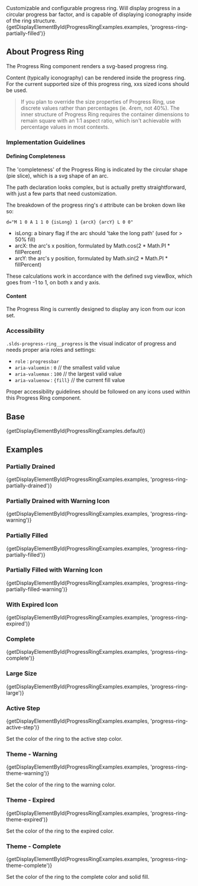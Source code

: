 
<div className="lead doc">
  Customizable and configurable progress ring. Will display progress in a circular progress bar factor, and is capable of displaying iconography inside of the ring structure.
</div>

<CodeView exampleOnly>
  {getDisplayElementById(ProgressRingExamples.examples, 'progress-ring-partially-filled')}
</CodeView>

## About Progress Ring

The Progress Ring component renders a svg-based progress ring.

Content (typically iconography) can be rendered inside the progress ring. For the current supported size of this progress ring, xxs sized icons should be used.

<Blockquote type="note" header="Styling Note">
  <p>
    If you plan to override the size properties of Progress Ring, use discrete values rather than percentages (ie. 4rem, not 40%). The inner structure of Progress Ring requires the container dimensions to remain square with an 1:1 aspect ratio, which isn't achievable with percentage values in most contexts.
  </p>
</Blockquote>

### Implementation Guidelines

#### Defining Completeness

The 'completeness' of the Progress Ring is indicated by the circular shape (pie slice), which is a svg shape of an arc.

The path declaration looks complex, but is actually pretty straightforward, with just a few parts that need customization.

The breakdown of the progress ring's `d` attribute can be broken down like so:

`d="M 1 0 A 1 1 0 {isLong} 1 {arcX} {arcY} L 0 0"`

- isLong: a binary flag if the arc should 'take the long path' (used for > 50% fill)
- arcX: the arc's x position, formulated by Math.cos(2 * Math.PI * fillPercent)
- arcY: the arc's y position, formulated by Math.sin(2 * Math.PI * fillPercent)

These calculations work in accordance with the defined svg viewBox, which goes from -1 to 1, on both x and y axis.

#### Content

The Progress Ring is currently designed to display any icon from our icon set.

### Accessibility

`.slds-progress-ring__progress` is the visual indicator of progress and needs proper aria roles and settings:
- `role` : `progressbar`
- `aria-valuemin` : `0` // the smallest valid value
- `aria-valuemax` : `100` // the largest valid value
- `aria-valuenow` : `{fill}` // the current fill value

Proper accessibility guidelines should be followed on any icons used within this Progress Ring component.

## Base

<CodeView>
  {getDisplayElementById(ProgressRingExamples.default)}
</CodeView>

## Examples

### Partially Drained

<CodeView>
  {getDisplayElementById(ProgressRingExamples.examples, 'progress-ring-partially-drained')}
</CodeView>

### Partially Drained with Warning Icon

<CodeView>
  {getDisplayElementById(ProgressRingExamples.examples, 'progress-ring-warning')}
</CodeView>

### Partially Filled

<CodeView>
  {getDisplayElementById(ProgressRingExamples.examples, 'progress-ring-partially-filled')}
</CodeView>

### Partially Filled with Warning Icon

<CodeView>
  {getDisplayElementById(ProgressRingExamples.examples, 'progress-ring-partially-filled-warning')}
</CodeView>

### With Expired Icon

<CodeView>
  {getDisplayElementById(ProgressRingExamples.examples, 'progress-ring-expired')}
</CodeView>

### Complete

<CodeView>
  {getDisplayElementById(ProgressRingExamples.examples, 'progress-ring-complete')}
</CodeView>

### Large Size

<CodeView>
  {getDisplayElementById(ProgressRingExamples.examples, 'progress-ring-large')}
</CodeView>

### Active Step

<CodeView>
  {getDisplayElementById(ProgressRingExamples.examples, 'progress-ring-active-step')}
</CodeView>

Set the color of the ring to the active step color.

### Theme - Warning

<CodeView>
  {getDisplayElementById(ProgressRingExamples.examples, 'progress-ring-theme-warning')}
</CodeView>

Set the color of the ring to the warning color.

### Theme - Expired

<CodeView>
  {getDisplayElementById(ProgressRingExamples.examples, 'progress-ring-theme-expired')}
</CodeView>

Set the color of the ring to the expired color.

### Theme - Complete

<CodeView>
  {getDisplayElementById(ProgressRingExamples.examples, 'progress-ring-theme-complete')}
</CodeView>

Set the color of the ring to the complete color and solid fill.
